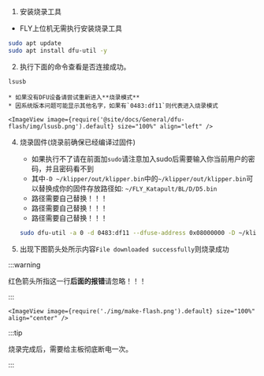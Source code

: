 

1. 安装烧录工具

* FLY上位机无需执行安装烧录工具

```bash
sudo apt update
sudo apt install dfu-util -y
```

2. 执行下面的命令查看是否连接成功。

```bash
lsusb
```

    * 如果没有DFU设备请尝试重新进入**烧录模式**
    * 因系统版本问题可能显示其他名字，如果有`0483:df11`则代表进入烧录模式

    <ImageView image={require('@site/docs/General/dfu-flash/img/lsusb.png').default} size="100%" align="left" />

4. 烧录固件(烧录前确保已经编译过固件)

    * 如果执行不了请在前面加`sudo`请注意加入sudo后需要输入你当前用户的密码，并且密码看不到
    * 其中`-D ~/klipper/out/klipper.bin`中的`~/klipper/out/klipper.bin`可以替换成你的固件存放路径如: `~/FLY_Katapult/BL/D/D5.bin`                               
    * 路径需要自己替换！！！
    * 路径需要自己替换！！！
    * 路径需要自己替换！！！
    ```bash
    sudo dfu-util -a 0 -d 0483:df11 --dfuse-address 0x08000000 -D ~/klipper/out/klipper.bin
    ```

5. 出现下图箭头处所示内容``File downloaded successfully``则烧录成功


:::warning

红色箭头所指这一行**后面的报错**请忽略！！！

:::

    <ImageView image={require('./img/make-flash.png').default} size="100%" align="center" />

:::tip

烧录完成后，需要给主板彻底断电一次。

:::
